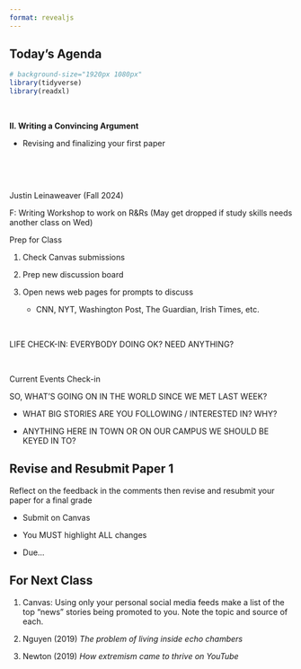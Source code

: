 ```yaml
---
format: revealjs
---
```



## Today's Agenda {background-image="Images/background-news_v2.png" .center}

```r
# background-size="1920px 1080px"
library(tidyverse)
library(readxl)
```

<br>

::: {.r-fit-text}
**II. Writing a Convincing Argument**

- Revising and finalizing your first paper
:::

<br>

<br>

::: r-stack
Justin Leinaweaver (Fall 2024)
:::

::: notes
F: Writing Workshop to work on R&Rs (May get dropped if study skills needs another class on Wed)

Prep for Class

1. Check Canvas submissions

2. Prep new discussion board

3. Open news web pages for prompts to discuss
    - CNN, NYT, Washington Post, The Guardian, Irish Times, etc.

<br>

LIFE CHECK-IN: EVERYBODY DOING OK? NEED ANYTHING?

<br>

Current Events Check-in

SO, WHAT'S GOING ON IN THE WORLD SINCE WE MET LAST WEEK?

- WHAT BIG STORIES ARE YOU FOLLOWING / INTERESTED IN? WHY?

- ANYTHING HERE IN TOWN OR ON OUR CAMPUS WE SHOULD BE KEYED IN TO?
:::



## Revise and Resubmit Paper 1 {background-image="Images/background-gentle_lines_v3.png" .center}

Reflect on the feedback in the comments then revise and resubmit your paper for a final grade

- Submit on Canvas

- You MUST highlight ALL changes

- Due...



## For Next Class {background-image="Images/background-blue_triangles_flipped.png" .center}

1. Canvas: Using only your personal social media feeds make a list of the top "news" stories being promoted to you. Note the topic and source of each.

2. Nguyen (2019) *The problem of living inside echo chambers*

3. Newton (2019) *How extremism came to thrive on YouTube*


